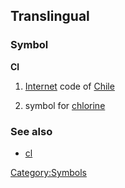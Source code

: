 ==Translingual==
===Symbol===
'''Cl'''
# [[Internet]] code of [[Chile]]
#{{chemistry}} symbol for [[chlorine]]
===See also===
*[[cl]]
[[Category:Symbols]]